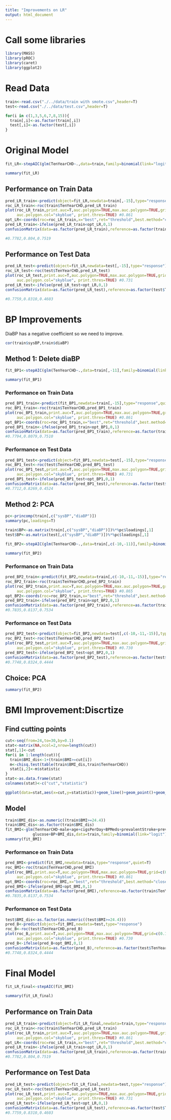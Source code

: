 ---
title: "Improvements on LR"
output: html_document
---

# Call some libraries

```{r message=FALSE}
library(MASS)
library(pROC)
library(caret)
library(ggplot2)
```


# Read Data

```{r}
train<-read.csv("./../data/train with smote.csv",header=T)
test<-read.csv("./../data/test.csv",header=T)

for(i in c(1,3,5,6,7,8,15)){
  train[,i]<-as.factor(train[,i])
  test[,i]<-as.factor(test[,i])
}
```


# Original Model

```{r results='hide'}
fit_LR<-stepAIC(glm(TenYearCHD~.,data=train,family=binomial(link="logit")))
```

```{r}
summary(fit_LR)
```

## Performance on Train Data

```{r}
pred_LR_train<-predict(object=fit_LR,newdata=train[,-15],type="response")
roc_LR_train<-roc(train$TenYearCHD,pred_LR_train)
plot(roc_LR_train,print.auc=T,auc.polygon=TRUE,max.auc.polygon=TRUE,grid=c(0.1,0.2),
     auc.polygon.col="skyblue", print.thres=TRUE) #0.861
opt_LR<-coords(roc=roc_LR_train,x="best",ret="threshold",best.method="closest.topleft")
pred_LR_train<-ifelse(pred_LR_train<opt_LR,0,1)
confusionMatrix(data=as.factor(pred_LR_train),reference=as.factor(train$TenYearCHD))

#0.7782,0.804,0.7519
```

## Performance on Test Data

```{r}
pred_LR_test<-predict(object=fit_LR,newdata=test[,-15],type="response")
roc_LR_test<-roc(test$TenYearCHD,pred_LR_test)
plot(roc_LR_test,print.auc=T,auc.polygon=TRUE,max.auc.polygon=TRUE,grid=c(0.1,0.2),
     auc.polygon.col="skyblue", print.thres=TRUE) #0.731
pred_LR_test<-ifelse(pred_LR_test<opt_LR,0,1)
confusionMatrix(data=as.factor(pred_LR_test),reference=as.factor(test$TenYearCHD))

#0.7759,0.8310,0.4603
```


# BP Improvements

DiaBP has a negative coefficient so we need to improve.

```{r}
cor(train$sysBP,train$diaBP)
```


## Method 1: Delete diaBP

```{r results='hide'}
fit_BP1<-stepAIC(glm(TenYearCHD~.,data=train[,-11],family=binomial(link="logit")))
```

```{r}
summary(fit_BP1)
```

### Performance on Train Data

```{r}
pred_BP1_train<-predict(fit_BP1,newdata=train[,-15],type="response",quiet=T)
roc_BP1_train<-roc(train$TenYearCHD,pred_BP1_train)
plot(roc_BP1_train,print.auc=T,auc.polygon=TRUE,max.auc.polygon=TRUE,grid=c(0.1,0.2),
     auc.polygon.col="skyblue", print.thres=TRUE) #0.861
opt_BP1<-coords(roc=roc_BP1_train,x="best",ret="threshold",best.method="closest.topleft")
pred_BP1_train<-ifelse(pred_BP1_train<opt_BP1,0,1)
confusionMatrix(data=as.factor(pred_BP1_train),reference=as.factor(train$TenYearCHD))
#0.7794,0.8079,0.7510
```

### Performance on Test Data

```{r}
pred_BP1_test<-predict(object=fit_BP1,newdata=test[,-15],type="response")
roc_BP1_test<-roc(test$TenYearCHD,pred_BP1_test)
plot(roc_BP1_test,print.auc=T,auc.polygon=TRUE,max.auc.polygon=TRUE,grid=c(0.1,0.2),
     auc.polygon.col="skyblue", print.thres=TRUE) #0.731
pred_BP1_test<-ifelse(pred_BP1_test<opt_BP1,0,1)
confusionMatrix(data=as.factor(pred_BP1_test),reference=as.factor(test$TenYearCHD))
#0.7712,0.8269,0.4524
```


## Method 2: PCA

```{r}
pc<-princomp(train[,c("sysBP","diaBP")])
summary(pc,loadings=T)
```

```{r}
train$BP<-as.matrix(train[,c("sysBP","diaBP")])%*%pc$loadings[,1]
test$BP<-as.matrix(test[,c("sysBP","diaBP")])%*%pc$loadings[,1]
```

```{r results='hide'}
fit_BP2<-stepAIC(glm(TenYearCHD~.,data=train[,c(-10,-11)],family=binomial(link="logit")))
```

```{r}
summary(fit_BP2)
```


### Performance on Train Data

```{r}
pred_BP2_train<-predict(fit_BP2,newdata=train[,c(-10,-11,-15)],type="response",quiet=T)
roc_BP2_train<-roc(train$TenYearCHD,pred_BP2_train)
plot(roc_BP2_train,print.auc=T,auc.polygon=TRUE,max.auc.polygon=TRUE,grid=c(0.1,0.2),
     auc.polygon.col="skyblue", print.thres=TRUE) #0.865
opt_BP2<-coords(roc=roc_BP2_train,x="best",ret="threshold",best.method="closest.topleft")
pred_BP2_train<-ifelse(pred_BP2_train<opt_BP2,0,1)
confusionMatrix(data=as.factor(pred_BP2_train),reference=as.factor(train$TenYearCHD))
#0.7835,0.8137,0.7534
```

### Performance on Test Data

```{r}
pred_BP2_test<-predict(object=fit_BP2,newdata=test[,c(-10,-11,-15)],type="response")
roc_BP2_test<-roc(test$TenYearCHD,pred_BP2_test)
plot(roc_BP2_test,print.auc=T,auc.polygon=TRUE,max.auc.polygon=TRUE,grid=c(0.1,0.2),
     auc.polygon.col="skyblue", print.thres=TRUE) #0.730
pred_BP2_test<-ifelse(pred_BP2_test<opt_BP2,0,1)
confusionMatrix(data=as.factor(pred_BP2_test),reference=as.factor(test$TenYearCHD))
#0.7748,0.8324,0.4444
```


## Choice: PCA

```{r}
summary(fit_BP2)
```

# BMI Improvement:Discrtize

## Find cutting points

```{r}
cut<-seq(from=24,to=30,by=0.1)
stat<-matrix(NA,ncol=2,nrow=length(cut))
stat[,1]<-cut
for(i in 1:length(cut)){
  train$BMI_dis<-1+(train$BMI>=cut[i])
  m<-chisq.test(table(train$BMI_dis,train$TenYearCHD))
  stat[i,2]<-m$statistic
}
stat<-as.data.frame(stat)
colnames(stat)<-c("cut","statistic")
```

```{r}
ggplot(data=stat,aes(x=cut,y=statistic))+geom_line()+geom_point()+geom_point(data=stat[5,],col="red",size=3)
```

## Model

```{r}
train$BMI_dis<-as.numeric((train$BMI>=24.4))
train$BMI_dis<-as.factor(train$BMI_dis)
fit_BMI<-glm(TenYearCHD~male+age+cigsPerDay+BPMeds+prevalentStroke+prevalentHyp+diabetes+totChol+heartRate+ 
            glucose+BP+BMI_dis,data=train,family=binomial(link="logit"))
summary(fit_BMI)
```

### Performance on Train Data

```{r}
pred_BMI<-predict(fit_BMI,newdata=train,type="response",quiet=T)
roc_BMI<-roc(train$TenYearCHD,pred_BMI)
plot(roc_BMI,print.auc=T,auc.polygon=TRUE,max.auc.polygon=TRUE,grid=c(0.1,0.2),
     auc.polygon.col="skyblue", print.thres=TRUE) #0.861
opt_BMI<-coords(roc=roc_BMI,x="best",ret="threshold",best.method="closest.topleft")
pred_BMI<-ifelse(pred_BMI<opt_BMI,0,1)
confusionMatrix(data=as.factor(pred_BMI),reference=as.factor(train$TenYearCHD))
#0.7835,0.8137,0.7534
```

### Performance on Test Data

```{r}
test$BMI_dis<-as.factor(as.numeric((test$BMI>=24.4)))
pred_B<-predict(object=fit_BMI,newdata=test,type="response")
roc_B<-roc(test$TenYearCHD,pred_B)
plot(roc_B,print.auc=T,auc.polygon=TRUE,max.auc.polygon=TRUE,grid=c(0.1,0.2),
     auc.polygon.col="skyblue", print.thres=TRUE) #0.730
pred_B<-ifelse(pred_B<opt_BMI,0,1)
confusionMatrix(data=as.factor(pred_B),reference=as.factor(test$TenYearCHD))
#0.7748,0.8324,0.4444
```

# Final Model

```{r results='hide'}
fit_LR_final<-stepAIC(fit_BMI)
```

```{r}
summary(fit_LR_final)
```

## Performance on Train Data

```{r}
pred_LR_train<-predict(object=fit_LR_final,newdata=train,type="response")
roc_LR_train<-roc(train$TenYearCHD,pred_LR_train)
plot(roc_LR_train,print.auc=T,auc.polygon=TRUE,max.auc.polygon=TRUE,grid=c(0.1,0.2),
     auc.polygon.col="skyblue", print.thres=TRUE) #0.861
opt_LR<-coords(roc=roc_LR_train,x="best",ret="threshold",best.method="closest.topleft")
pred_LR_train<-ifelse(pred_LR_train<opt_LR,0,1)
confusionMatrix(data=as.factor(pred_LR_train),reference=as.factor(train$TenYearCHD))
#0.7782,0.804,0.7519
```

## Performance on Test Data

```{r}
pred_LR_test<-predict(object=fit_LR_final,newdata=test,type="response")
roc_LR_test<-roc(test$TenYearCHD,pred_LR_test)
plot(roc_LR_test,print.auc=T,auc.polygon=TRUE,max.auc.polygon=TRUE,grid=c(0.1,0.2),
     auc.polygon.col="skyblue", print.thres=TRUE) #0.731
pred_LR_test<-ifelse(pred_LR_test<opt_LR,0,1)
confusionMatrix(data=as.factor(pred_LR_test),reference=as.factor(test$TenYearCHD))
#0.7759,0.8310,0.4603
```

